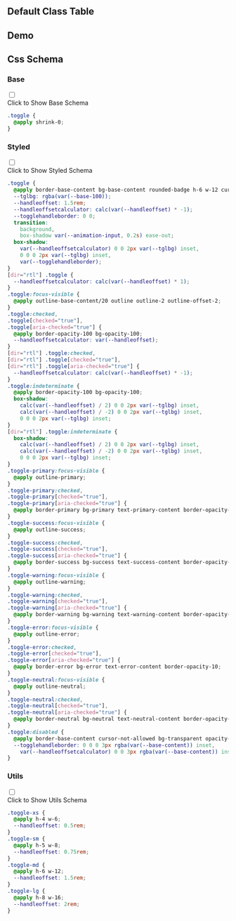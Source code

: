 

## Default Class Table
  
<CssTable name="toggle" />
  
## Demo
  
<Demo></Demo>
  
## Css Schema


### Base

<div className="collapse">
<input type="checkbox" /> 
<div class="collapse-title px-0">
<span class="btn">Click to Show Base Schema</span>
</div>
<div class="collapse-content"> 

```css
.toggle {
  @apply shrink-0;
}

```

</div>
</div>



### Styled

<div className="collapse">
<input type="checkbox" /> 
<div class="collapse-title px-0">
<span class="btn">Click to Show Styled Schema</span>
</div>
<div class="collapse-content"> 

```css
.toggle {
  @apply border-base-content bg-base-content rounded-badge h-6 w-12 cursor-pointer appearance-none border border-opacity-20 bg-opacity-50;
  --tglbg: rgba(var(--base-100));
  --handleoffset: 1.5rem;
  --handleoffsetcalculator: calc(var(--handleoffset) * -1);
  --togglehandleborder: 0 0;
  transition:
    background,
    box-shadow var(--animation-input, 0.2s) ease-out;
  box-shadow:
    var(--handleoffsetcalculator) 0 0 2px var(--tglbg) inset,
    0 0 0 2px var(--tglbg) inset,
    var(--togglehandleborder);
}
[dir="rtl"] .toggle {
  --handleoffsetcalculator: calc(var(--handleoffset) * 1);
}
.toggle:focus-visible {
  @apply outline-base-content/20 outline outline-2 outline-offset-2;
}
.toggle:checked,
.toggle[checked="true"],
.toggle[aria-checked="true"] {
  @apply border-opacity-100 bg-opacity-100;
  --handleoffsetcalculator: var(--handleoffset);
}
[dir="rtl"] .toggle:checked,
[dir="rtl"] .toggle[checked="true"],
[dir="rtl"] .toggle[aria-checked="true"] {
  --handleoffsetcalculator: calc(var(--handleoffset) * -1);
}
.toggle:indeterminate {
  @apply border-opacity-100 bg-opacity-100;
  box-shadow:
    calc(var(--handleoffset) / 2) 0 0 2px var(--tglbg) inset,
    calc(var(--handleoffset) / -2) 0 0 2px var(--tglbg) inset,
    0 0 0 2px var(--tglbg) inset;
}
[dir="rtl"] .toggle:indeterminate {
  box-shadow:
    calc(var(--handleoffset) / 2) 0 0 2px var(--tglbg) inset,
    calc(var(--handleoffset) / -2) 0 0 2px var(--tglbg) inset,
    0 0 0 2px var(--tglbg) inset;
}
.toggle-primary:focus-visible {
  @apply outline-primary;
}
.toggle-primary:checked,
.toggle-primary[checked="true"],
.toggle-primary[aria-checked="true"] {
  @apply border-primary bg-primary text-primary-content border-opacity-10;
}
.toggle-success:focus-visible {
  @apply outline-success;
}
.toggle-success:checked,
.toggle-success[checked="true"],
.toggle-success[aria-checked="true"] {
  @apply border-success bg-success text-success-content border-opacity-10;
}
.toggle-warning:focus-visible {
  @apply outline-warning;
}
.toggle-warning:checked,
.toggle-warning[checked="true"],
.toggle-warning[aria-checked="true"] {
  @apply border-warning bg-warning text-warning-content border-opacity-10;
}
.toggle-error:focus-visible {
  @apply outline-error;
}
.toggle-error:checked,
.toggle-error[checked="true"],
.toggle-error[aria-checked="true"] {
  @apply border-error bg-error text-error-content border-opacity-10;
}
.toggle-neutral:focus-visible {
  @apply outline-neutral;
}
.toggle-neutral:checked,
.toggle-neutral[checked="true"],
.toggle-neutral[aria-checked="true"] {
  @apply border-neutral bg-neutral text-neutral-content border-opacity-10;
}
.toggle:disabled {
  @apply border-base-content cursor-not-allowed bg-transparent opacity-30;
  --togglehandleborder: 0 0 0 3px rgba(var(--base-content)) inset,
    var(--handleoffsetcalculator) 0 0 3px rgba(var(--base-content)) inset;
}

```

</div>
</div>



### Utils

<div className="collapse">
<input type="checkbox" /> 
<div class="collapse-title px-0">
<span class="btn">Click to Show Utils Schema</span>
</div>
<div class="collapse-content"> 

```css
.toggle-xs {
  @apply h-4 w-6;
  --handleoffset: 0.5rem;
}
.toggle-sm {
  @apply h-5 w-8;
  --handleoffset: 0.75rem;
}
.toggle-md {
  @apply h-6 w-12;
  --handleoffset: 1.5rem;
}
.toggle-lg {
  @apply h-8 w-16;
  --handleoffset: 2rem;
}

```

</div>
</div>



